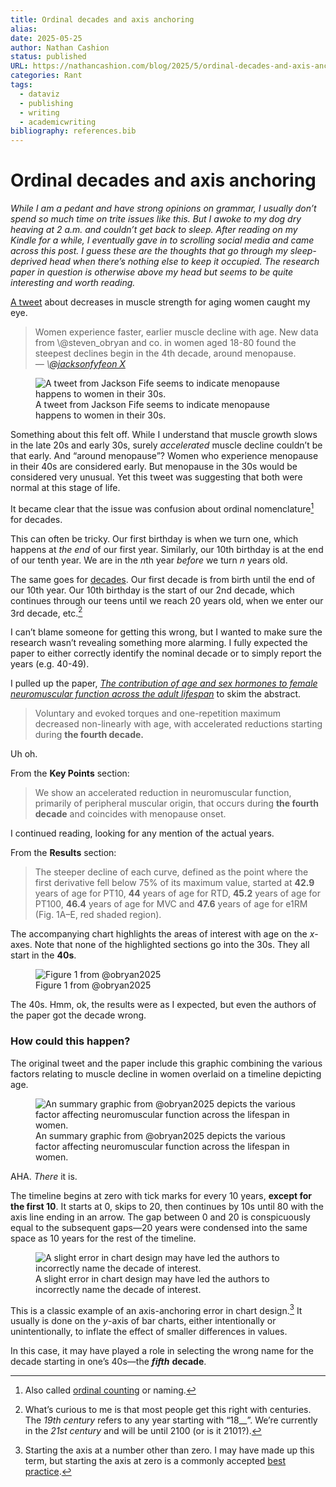 ```yaml
---
title: Ordinal decades and axis anchoring
alias:
date: 2025-05-25
author: Nathan Cashion
status: published
URL: https://nathancashion.com/blog/2025/5/ordinal-decades-and-axis-anchoring
categories: Rant
tags:
  - dataviz
  - publishing
  - writing
  - academicwriting
bibliography: references.bib
---
```


# Ordinal decades and axis anchoring

*While I am a pedant and have strong opinions on grammar, I usually don't spend so much time on trite issues like this. But I awoke to my dog dry heaving at 2 a.m. and couldn't get back to sleep. After reading on my Kindle for a while, I eventually gave in to scrolling social media and came across this post. I guess these are the thoughts that go through my sleep-deprived head when there's nothing else to keep it occupied. The research paper in question is otherwise above my head but seems to be quite interesting and worth reading.*

[A tweet](https://x.com/jacksonfyfe/status/1922972089071337763?s=61&t=hBkCbqyBv1xxnaE0129BzQ) about decreases in muscle strength for aging women caught my eye.

> Women experience faster, earlier muscle decline with age. New data from \\@steven_obryan and co. in women aged 18-80 found the steepest declines begin in the 4th decade, around menopause.\
> <cite>— \\[\@jacksonfyfe](https://x.com/jacksonfyfe/status/1922972089071337763?s=61&t=hBkCbqyBv1xxnaE0129BzQ)[ on X](https://x.com/jacksonfyfe/status/1922972089071337763?s=61&t=hBkCbqyBv1xxnaE0129BzQ)</cite>

![A tweet from Jackson Fife seems to indicate menopause happens to women in their 30s.](2025-ordinal-decades-axis-anchoring_2.jpeg)

Something about this felt off. While I understand that muscle growth slows in the late 20s and early 30s, surely *accelerated* muscle decline couldn’t be that early. And “around menopause”? Women who experience menopause in their 40s are considered early. But menopause in the 30s would be considered very unusual. Yet this tweet was suggesting that both were normal at this stage of life.

It became clear that the issue was confusion about ordinal nomenclature[^1] for decades.

[^1]: Also called [ordinal counting](https://en.wikipedia.org/wiki/Ordinal_numeral) or naming.

This can often be tricky. Our first birthday is when we turn one, which happens at *the end* of our first year. Similarly, our 10th birthday is at the end of our tenth year. We are in the *n*th year *before* we turn *n* years old.

The same goes for [decades](https://en.wikipedia.org/wiki/Decade#0-to-9_decade). Our first decade is from birth until the end of our 10th year. Our 10th birthday is the start of our 2nd decade, which continues through our teens until we reach 20 years old, when we enter our 3rd decade, etc.[^2]

[^2]: What's curious to me is that most people get this right with centuries. The *19th century* refers to any year starting with "18\_\_". We're currently in the *21st century* and will be until 2100 (or is it 2101?).

I can’t blame someone for getting this wrong, but I wanted to make sure the research wasn’t revealing something more alarming. I fully expected the paper to either correctly identify the nominal decade or to simply report the years (e.g. 40-49).

I pulled up the paper, [*The contribution of age and sex hormones to female neuromuscular function across the adult lifespan*](https://physoc.onlinelibrary.wiley.com/doi/10.1113/JP287496) to skim the abstract.

> Voluntary and evoked torques and one-repetition maximum decreased non-linearly with age, with accelerated reductions starting during **the fourth decade.**

Uh oh.

From the **Key Points** section:

> We show an accelerated reduction in neuromuscular function, primarily of peripheral muscular origin, that occurs during **the fourth decade** and coincides with menopause onset.

I continued reading, looking for any mention of the actual years.

From the **Results** section:

> The steeper decline of each curve, defined as the point where the first derivative fell below 75% of its maximum value, started at **42.9** years of age for PT10, **44** years of age for RTD, **45.2** years of age for PT100, **46.4** years of age for MVC and **47.6** years of age for e1RM (Fig. 1A–E, red shaded region).

The accompanying chart highlights the areas of interest with age on the *x*-axes. Note that none of the highlighted sections go into the 30s. They all start in the **40s**.

![Figure 1 from @obryan2025](2025-ordinal-decades-axis-anchoring_4.jpeg)

The 40s. Hmm, ok, the results were as I expected, but even the authors of the paper got the decade wrong.

### How could this happen?

The original tweet and the paper include this graphic combining the various factors relating to muscle decline in women overlaid on a timeline depicting age.

![An summary graphic from @obryan2025 depicts the various factor affecting neuromuscular function across the lifespan in women.](2025-ordinal-decades-axis-anchoring_3.jpeg)

AHA. *There* it is.

The timeline begins at zero with tick marks for every 10 years, **except for the first 10**. It starts at 0, skips to 20, then continues by 10s until 80 with the axis line ending in an arrow. The gap between 0 and 20 is conspicuously equal to the subsequent gaps—20 years were condensed into the same space as 10 years for the rest of the timeline.

![A slight error in chart design may have led the authors to incorrectly name the decade of interest.](2025-ordinal-decades-axis-anchoring_1.jpeg)

This is a classic example of an axis-anchoring error in chart design.[^3] It usually is done on the *y*-axis of bar charts, either intentionally or unintentionally, to inflate the effect of smaller differences in values.

[^3]: Starting the axis at a number other than zero. I may have made up this term, but starting the axis at zero is a commonly accepted [best practice](https://guides.library.duke.edu/datavis/topten).

In this case, it may have played a role in selecting the wrong name for the decade starting in one's 40s—the ***fifth*** **decade**.